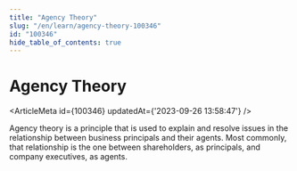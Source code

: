 ```yaml
---
title: "Agency Theory"
slug: "/en/learn/agency-theory-100346"
id: "100346"
hide_table_of_contents: true
---
```



# Agency Theory

<ArticleMeta id={100346} updatedAt={'2023-09-26 13:58:47'} />
<div className='border-solid border-b border-t-0 my-4 border-[var(--ifm-color-gray-300)]' />

Agency theory is a principle that is used to explain and resolve issues in the relationship between business principals and their agents. Most commonly, that relationship is the one between shareholders, as principals, and company executives, as agents.
